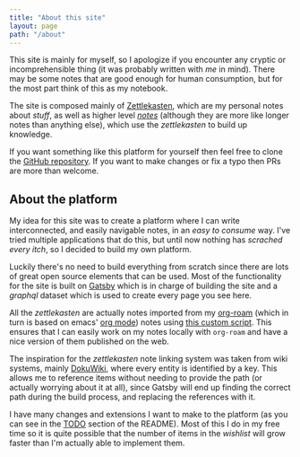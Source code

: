 ```yaml
---
title: "About this site"
layout: page
path: "/about"
---
```


This site is mainly for myself, so I apologize if you encounter any cryptic or incomprehensible thing (it was probably
written with _me_ in mind). There may be some notes that are good enough for human consumption, but for the most part
think of this as my notebook.

The site is composed mainly of [Zettlekasten](/zettelkasten), which are my personal notes about _stuff_, as well as
higher level [_notes_](/) (although they are more like longer notes than anything else), which use the _zettlekasten_
to build up knowledge.

If you want something like this platform for yourself then feel free to clone the [GitHub
repository](https://github.com/tupini07/tupini07.github.io/tree/dev). If you want to make changes or fix a typo then PRs
are more than welcome.

## About the platform

My idea for this site was to create a platform where I can write interconnected, and easily navigable notes, in an _easy
to consume_ way. I've tried multiple applications that do this, but until now nothing has _scrached every itch_, so I
decided to build my own platform.

Luckily there's no need to build everything from scratch since there are lots of great open source elements that can be
used. Most of the functionality for the site is built on [Gatsby](http://gatsbyjs.org/) which is in charge of building
the site and a _graphql_ dataset which is used to create every page you see here.

All the _zettlekasten_ are actually notes imported from my [org-roam](https://github.com/org-roam/org-roam) (which in
turn is based on emacs' [org mode](https://orgmode.org/)) notes using [this custom
script](https://github.com/tupini07/tupini07.github.io/blob/dev/scripts/import-org-roam/convert.fish). This ensures that
I can easily work on my notes locally with `org-roam` and have a nice version of them published on the web.

The inspiration for the _zettlekasten_ note linking system was taken from wiki systems, mainly
[DokuWiki](https://www.dokuwiki.org/dokuwiki), where every entity is identified by a key. This allows me to reference
items without needing to provide the path (or actually worrying about it at all), since Gatsby will end up finding the
correct path during the build process, and replacing the references with it.

I have many changes and extensions I want to make to the platform (as you can see in the
[TODO](https://github.com/tupini07/tupini07.github.io/blob/dev/README.md#todo) section of the README). Most of this I do
in my free time so it is quite possible that the number of items in the _wishlist_ will grow faster than I'm actually
able to implement them.
